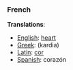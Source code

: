 ===French===

'''Translations''':

*[[English]]: [[heart]]
*[[Greek]]: (kardia)
*[[Latin]]: [[cor]]
*[[Spanish]]: coraz&oacute;n